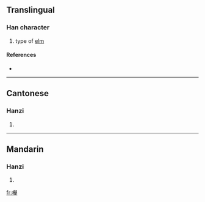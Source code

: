 {{also|欅}}<!-- seem to be variants of same char, [[zelkova]], which is related to [[elm]] -->
{{also|榉}}
==Translingual==

===Han character===
{{Han char|rn=75|rad=木|as=17|sn=21|four=4795<sub>2</sub>|canj=木竹金手 (DHCQ)}}

# type of [[elm]]

====References====
* {{Han ref|kx=0562.101|hdz=21317.030|uh=6AF8|ud=27384|bh=F5D1|bd=62929}}

----

==Cantonese==

===Hanzi===
{{yue-hanzi|jyut=|y=geui2|sim=榉}}

# {{defn|Cantonese}}

----

==Mandarin==

===Hanzi===
{{cmn-hanzi|sim=榉|pin=[[jǔ]] ([[ju3]])|wg=chü<sup>3</sup>}}

# {{defn|Mandarin}}

[[fr:櫸]]